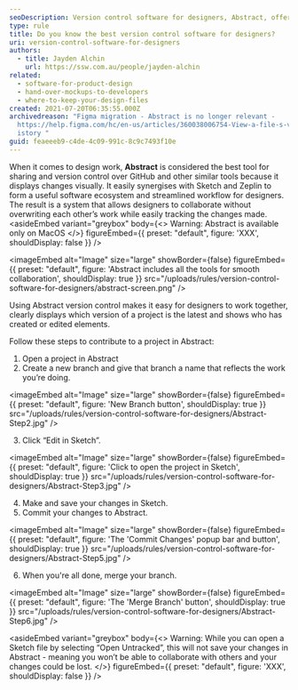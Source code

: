 ```yaml
---
seoDescription: Version control software for designers, Abstract, offers a visually-driven approach to sharing and collaboration, streamlining workflows with Sketch and Zeplin.
type: rule
title: Do you know the best version control software for designers?
uri: version-control-software-for-designers
authors:
  - title: Jayden Alchin
    url: https://ssw.com.au/people/jayden-alchin
related:
  - software-for-product-design
  - hand-over-mockups-to-developers
  - where-to-keep-your-design-files
created: 2021-07-20T06:35:55.000Z
archivedreason: "Figma migration - Abstract is no longer relevant -
  https://help.figma.com/hc/en-us/articles/360038006754-View-a-file-s-version-h\
  istory "
guid: feaeeeb9-c4de-4c09-991c-8c9c7493f10e
---
```


When it comes to design work, **Abstract** is considered the best tool for sharing and version control over GitHub and other similar tools because
it displays changes visually. It easily synergises with Sketch and Zeplin to form a useful software ecosystem and streamlined workflow for designers.
The result is a system that allows designers to collaborate without overwriting each other’s work while easily tracking the changes made.
<asideEmbed
  variant="greybox"
  body={<>
    Warning: Abstract is available only on MacOS
  </>}
  figureEmbed={{
    preset: "default",
    figure: 'XXX',
    shouldDisplay: false
  }}
/>


<imageEmbed
  alt="Image"
  size="large"
  showBorder={false}
  figureEmbed={{
    preset: "default",
    figure: 'Abstract includes all the tools for smooth collaboration',
    shouldDisplay: true
  }}
  src="/uploads/rules/version-control-software-for-designers/abstract-screen.png"
/>

Using Abstract version control makes it easy for designers to work together, clearly displays which version of a project is the latest and
shows who has created or edited elements.

Follow these steps to contribute to a project in Abstract:

1. Open a project in Abstract
2. Create a new branch and give that branch a name that reflects the work you’re doing.
   
<imageEmbed
  alt="Image"
  size="large"
  showBorder={false}
  figureEmbed={{
    preset: "default",
    figure: 'New Branch button',
    shouldDisplay: true
  }}
  src="/uploads/rules/version-control-software-for-designers/Abstract-Step2.jpg"
/>

3. Click “Edit in Sketch”.
   
<imageEmbed
  alt="Image"
  size="large"
  showBorder={false}
  figureEmbed={{
    preset: "default",
    figure: 'Click to open the project in Sketch',
    shouldDisplay: true
  }}
  src="/uploads/rules/version-control-software-for-designers/Abstract-Step3.jpg"
/>

4. Make and save your changes in Sketch.
5. Commit your changes to Abstract.
   
<imageEmbed
  alt="Image"
  size="large"
  showBorder={false}
  figureEmbed={{
    preset: "default",
    figure: 'The \'Commit Changes\' popup bar and button',
    shouldDisplay: true
  }}
  src="/uploads/rules/version-control-software-for-designers/Abstract-Step5.jpg"
/>

6. When you're all done, merge your branch.
   
<imageEmbed
  alt="Image"
  size="large"
  showBorder={false}
  figureEmbed={{
    preset: "default",
    figure: 'The \'Merge Branch\' button',
    shouldDisplay: true
  }}
  src="/uploads/rules/version-control-software-for-designers/Abstract-Step6.jpg"
/>

<asideEmbed
  variant="greybox"
  body={<>
    Warning: While you can open a Sketch file by selecting “Open Untracked”, this will not save your changes in Abstract - meaning you won’t be able to collaborate with others and your changes could be lost.
  </>}
  figureEmbed={{
    preset: "default",
    figure: 'XXX',
    shouldDisplay: false
  }}
/>